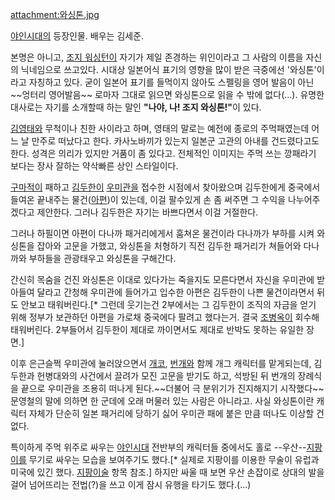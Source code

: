attachment:와싱톤.jpg

[[야인시대]]의 등장인물. 배우는 김세준.

본명은 아니고, [[조지 워싱턴]]이 자기가 제일 존경하는 위인이라고 그 사람의 이름을 자신의 닉네임으로 쓰고있다. 시대상 일본어식 표기의 영향을 많이 받은 극중에선 '와싱톤'이라고 자칭하고 있다. 굳이 일본어 표기를 들먹이지 않아도 스펠링을 영어 발음이 아닌 ~~엉터리 영어발음~~ 로마자 그대로 읽으면 와싱톤으로 읽을 수 밖에 없다(...). 유명한 대사로는 자기를 소개할때 하는 말인 '''"나야, 나! 조지 와싱톤!"'''이 있다.

[[김영태]]와 무척이나 친한 사이라고 하며, 영태의 말로는 예전에 종로의 주먹패였는데 어느 날 만주로 떠났다고 한다. 카사노바끼가 있는지 일본군 고관의 아내를 건드렸다고도 한다. 성격은 의리가 있지만 거품이 좀 있다고. 전체적인 이미지는 주먹 쓰는 깡패라기 보다는 장사 잘하는 약삭빠른 상인 스타일이다.

[[구마적]]이 패하고 [[김두한]]이 [[우미관]]을 접수한 시점에서 찾아왔으며 김두한에게 중국에서 들여온 끝내주는 물건([[아편]])이 있는데, 이걸 팔수있게 손 좀 써주면 그 수익을 나누어주겠다고 제안한다. 그러나 김두한은 자기는 바쁘다면서 이걸 거절한다.

그러나 하필이면 아편이 다나까 패거리에게서 훔쳐온 물건이라 다나까가 부하를 시켜 와싱톤을 잡아와 고문을 가했고, 와싱톤을 처형하기 직전 김두한 패거리가 쳐들어와 다나까와 부하들을 관광태우고 와싱톤을 구해간다.

간신히 목숨을 건진 와싱톤은 이대로 있다가는 죽을지도 모른다면서 자신을 우미관에 받아들여 달라고 간청해 우미관에 들어가고 입수한 아편은 김두한이 나쁜 물건이라면서 뒤도 안보고 태워버린다.[* 그런데 웃기는건 2부에서는 그 김두한이 조직의 자금을 얻기 위해 정부가 보관하던 아편을 가로채 중국에다 팔려고 했다는거. 결국 [[조병옥]]이 회수해 태워버린다. 2부들어서 김두한이 제대로 까이면서도 제대로 반박도 못하는 유일한 장면.]

이후 은근슬쩍 우미관에 눌러앉으면서 [[개코]], [[번개]]와 함께 개그 캐릭터를 맡게되는데, 김두한과 헌병대와의 사건에서 끌려가 모진 고문을 받기도 하고, 석방된 뒤 번개의 장례식을 끝으로 우미관을 조용히 떠나게 된다.~~더불어 극 분위기가 진지해지기 시작했다~~ 문영철의 말에 의하면 한 군데에 오래 머물러 있는 사람은 아니라고. 사실 와싱톤이란 캐릭터 자체가 단순히 일본 패거리에 당하기 싫어 우미관 패에 붙은 만큼 떠나도 이상할 건 없다.

특이하게 주먹 위주로 싸우는 [[야인시대]] 전반부의 캐릭터들 중에서도 홀로 --우산--[[지팡이]]를 무기로 싸우는 모습을 보여주기도 했다.[* 실제로 지팡이를 이용한 무술이 유럽과 미국에 있긴 했다. [[지팡이술]] 항목 참조.] 하지만 싸울 때 보면 우산 손잡이로 상대의 발을 걸어 넘어뜨리는 전법(?)을 쓰고 이게 잠시 유행을 타기도 했다.(...)
